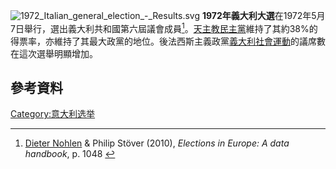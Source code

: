 [[Image:1972_Italian_general_election_-_Results.svg|right]]
'''1972年義大利大選'''在1972年5月7日舉行，選出義大利共和國第六屆議會成員<ref name=NS>[[Dieter_Nohlen|Dieter Nohlen]] & Philip Stöver (2010), ''Elections in Europe: A data handbook'', p. 1048 {{ISBN|978-3-8329-5609-7}}</ref>。[[天主教民主黨|天主教民主黨]]維持了其約38%的得票率，亦維持了其最大政黨的地位。後法西斯主義政黨[[義大利社會運動|義大利社會運動]]的議席數在這次選舉明顯增加。
==參考資料==
{{reflist}}
{{意大利選舉}}
[[Category:意大利选举|Category:意大利选举]]